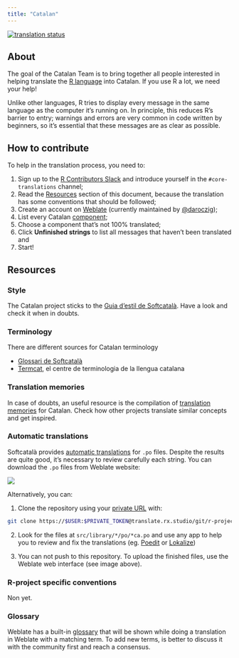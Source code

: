 ```yaml
---
title: "Catalan"
---
```


[![translation status](https://translate.rx.studio/widgets/r-project/ca/svg-badge.svg?native=1)](https://translate.rx.studio/languages/ca/r-project/)

## About

The goal of the Catalan Team is to bring together all people interested in helping translate the [R 
language](https://en.wikipedia.org/wiki/R_(programming_language)) into Catalan. If you use R a lot, we 
need your help!

Unlike other languages, R tries to display every message in the same language as the computer it's running on. In 
principle, this reduces R's barrier to entry; warnings and errors are very common in code written by beginners, so it's 
essential that these messages are as clear as possible.

## How to contribute

To help in the translation process, you need to:

1. Sign up to the [R Contributors Slack](https://contributor.r-project.org/slack) and introduce yourself in the 
`#core-translations` channel;
2. Read the [Resources](#resources) section of this document, because the translation has some conventions that should 
be followed;
3. Create an account on [Weblate](https://translate.rx.studio/) (currently maintained by 
[@daroczig](https://twitter.com/daroczig));
3. List every Catalan [component](https://translate.rx.studio/languages/ca/r-project/);
4. Choose a component that's not 100% translated;
5. Click **Unfinished strings** to list all messages that haven't been translated and
6. Start!

## Resources

### Style

The Catalan project sticks to the [Guia d'estil de Softcatalà](https://www.softcatala.org/guia-estil-de-softcatala/).
Have a look and check it when in doubts.

### Terminology

There are different sources for Catalan terminology

- [Glossari de Softcatalà](https://static.softcatala.org/terminology/tots-glossary.html)
- [Termcat](https://www.termcat.cat), el centre de terminologia de la llengua catalana

### Translation memories

In case of doubts, an useful resource is the compilation of [translation 
memories](https://www.softcatala.org/recursos/memories/) for Catalan. Check how other projects translate
similar concepts and get inspired.

### Automatic translations

Softcatalà provides [automatic translations](https://www.softcatala.org/traductor/) for `.po` files. Despite the results
are quite good, it's necessary to review carefully each string. You can download the `.po` files from Weblate website:

![](../img/Weblate_files.png)

Alternatively, you can:

1. Clone the repository using your [private URL](https://translate.rx.studio/accounts/profile/#api) with:

``` bash
git clone https://$USER:$PRIVATE_TOKEN@translate.rx.studio/git/r-project/base-r-gui/
```

2. Look for the files at `src/library/*/po/*ca.po` and use any app to help you to review and fix the translations (eg. 
[Poedit](https://poedit.net/) or [Lokalize](https://apps.kde.org/ca/lokalize/))

3. You can not push to this repository. To upload the finished files, use the Weblate web interface (see image above).

### R-project specific conventions

Non yet.

### Glossary

Weblate has a built-in [glossary](https://translate.rx.studio/browse/r-project/glossary/ca/) that will be shown while
doing a translation in Weblate with a matching term. To add new terms, is better to discuss it with the community first
and reach a consensus.

